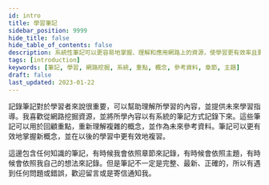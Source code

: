 ```yaml
---
id: intro
title: 學習筆記
sidebar_position: 9999
hide_title: false
hide_table_of_contents: false
description: 系統性筆記可以更容易地掌握、理解和應用網路上的資源，使學習更有效率且更全面，提供對有興趣的人更好的學習經驗並獲得更多更深入的知識。
tags: [introduction]
keywords: [筆記, 學習, 網路挖掘, 系統, 重點, 概念, 參考資料, 章節, 主題]
draft: false
last_updated: 2023-01-22
---
```


記錄筆記對於學習者來說很重要，可以幫助理解所學習的內容，並提供未來學習指導。我喜歡從網路挖掘資源，並將所學內容以有系統的筆記方式記錄下來。這些筆記可以用於回顧重點，重新理解複雜的概念，並作為未來參考資料。筆記可以更有效地掌握新概念，並在以後的學習中更有效地複習。

這邊包含任何知識的筆記，有時候我會依照章節來記錄，有時候會依照主題，有時候會依照我自己的想法來記錄。但是筆記不一定是完整、最新、正確的，所以有遇到任何問題或錯誤，歡迎留言或是寄信通知我。
